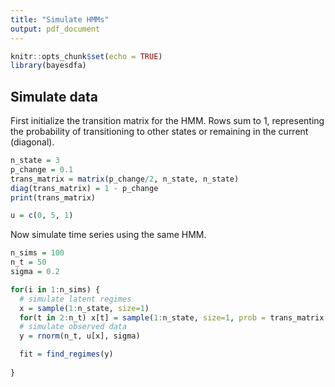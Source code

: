 ```yaml
---
title: "Simulate HMMs"
output: pdf_document
---
```


```r
knitr::opts_chunk$set(echo = TRUE)
library(bayesdfa)
```

## Simulate data

First initialize the transition matrix for the HMM. Rows sum to 1, representing the probability of transitioning to other states or remaining in the current (diagonal). 

```r
n_state = 3
p_change = 0.1
trans_matrix = matrix(p_change/2, n_state, n_state)
diag(trans_matrix) = 1 - p_change
print(trans_matrix)

u = c(0, 5, 1)
```

Now simulate time series using the same HMM. 

```r
n_sims = 100
n_t = 50
sigma = 0.2

for(i in 1:n_sims) {
  # simulate latent regimes
  x = sample(1:n_state, size=1)
  for(t in 2:n_t) x[t] = sample(1:n_state, size=1, prob = trans_matrix[x[t-1],])
  # simulate observed data
  y = rnorm(n_t, u[x], sigma)

  fit = find_regimes(y)
  
}
```

